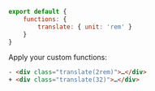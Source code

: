 ```js name=master.css.js
export default {
    functions: {
        translate: { unit: 'rem' }
    }
}
```
Apply your custom functions:
```html
- <div class="translate(2rem)">…</div>
+ <div class="translate(32)">…</div>
```
